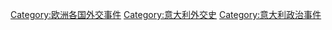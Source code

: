 [[Category:欧洲各国外交事件|Category:欧洲各国外交事件]]
[[Category:意大利外交史|Category:意大利外交史]]
[[Category:意大利政治事件|Category:意大利政治事件]]